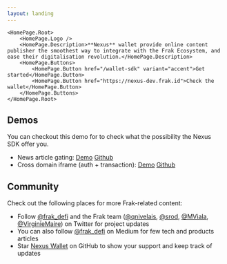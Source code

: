 ```yaml
---
layout: landing
---
```




    <HomePage.Root>
        <HomePage.Logo />
        <HomePage.Description>**Nexus** wallet provide online content publisher the smoothest way to integrate with the Frak Ecosystem, and ease their digitalisation revolution.</HomePage.Description>
        <HomePage.Buttons>
            <HomePage.Button href="/wallet-sdk" variant="accent">Get started</HomePage.Button>
            <HomePage.Button href="https://nexus-dev.frak.id">Check the wallet</HomePage.Button>
        </HomePage.Buttons>
    </HomePage.Root>

## Demos

You can checkout this demo for to check what the possibility the Nexus SDK offer you.

- News article gating: [Demo](https://news-example.frak.id/) [Github](https://github.com/frak-id/wallet/tree/main/example/news)
- Cross domain iframe (auth + transaction): [Demo](https://news-paper.xyz/) [Github](https://github.com/frak-id/wallet/tree/main/example/wallet-ethcc)

## Community

Check out the following places for more Frak-related content:

- Follow [@frak_defi](https://twitter.com/frak_defi) and the Frak team ([@qnivelais](https://twitter.com/QNivelais), [@srod](https://twitter.com/srod), [@MViala](https://twitter.com/MViala), [@VirginieMaire](https://twitter.com/VirginieMaire)) on Twitter for project updates
- You can also follow [@frak_defi](https://medium.com/frak-defi) on Medium for few tech and products articles
- Star [Nexus Wallet](https://github.com/frak-id/wallet) on GitHub to show your support and keep track of updates